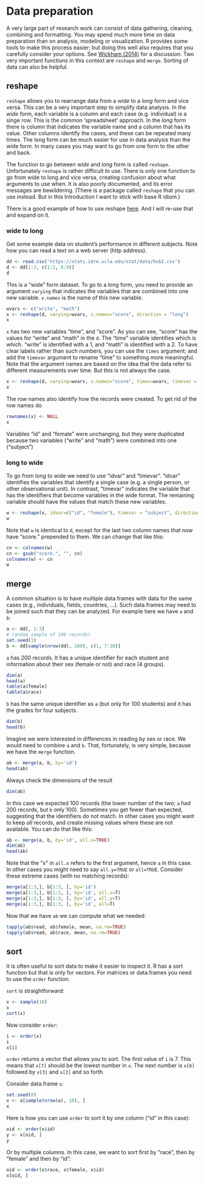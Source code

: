 # Data preparation

A very large part of research work can consist of data gathering, cleaning, combining and formatting. You may spend much more time on data preparation than on analysis, modeling or visualization. R provides some tools to make this process easier; but doing this well also requires that you carefully consider your options. See [Wickham (2014)](http://www.jstatsoft.org/article/view/v059i10/) for a discussion. Two very important functions in this context are `reshape` and `merge`. Sorting of data can also be helpful. 

## reshape

`reshape` allows you to rearrange data from a *wide* to a *long* form and vice versa. This can be a very important step to simplify data analysis. In the *wide* form, each variable is a column and each case (e.g. individual) is a singe row. This is the common 'spreadsheet' approach. In the *long* form there is column that indicates the variable name and a column that has its value. Other columns identify the cases, and these can be repeated many times. The long form can be much easier for use in data analysis than the wide form. In many cases you may want to go from one form to the other and back.

The function to go between *wide* and *long* form is called `reshape`. Unfortunately `reshape` is rather difficult to use. There is only one function to go from wide to long and vice versa, creating confusion about what arguments to use when. It is also poorly documented, and its error messages are bewildering. (There is a package called `reshape` that you can use instead. But in this Introduction I want to stick with base R idiom.)

There is a good example of how to use reshape [here](http://www.ats.ucla.edu/stat/r/faq/reshape.htm). And I will re-use that and expand on it.


### wide to long 

Get some example data on student's performance in different subjects. Note how you can read a text on a web server (http address).

```r
dd <- read.csv('https://stats.idre.ucla.edu/stat/data/hsb2.csv')
d <- dd[1:3, c(1:2, 8:9)]
d
```

This is a "wide" form dataset. To go to a long form, you need to provide an argument `varying` that indicates the variables that are combined into one new variable. `v.names` is the name of this new variable. 

```r
wvars <- c("write", "math")
x <- reshape(d, varying=wvars, v.names="score", direction = "long")
x
```

`x` has two new variables "time", and "score". As you can see, "score" has the values for "write" and "math" in the `d`. The "time" variable identifies which is which. "write" is identified with a 1, and "math" is identified with a 2. To have clear labels rather than such numbers, you can use the `times` argument; and add the `timevar` argument to rename "time" to something more meaningful. Note that the argument names are based on the idea that the data refer to different measurements over time. But this is not always the case.  

```r
x <- reshape(d, varying=wvars, v.names="score", times=wvars, timevar = "subject", direction = "long")
x
```

The row names also identify how the records were created. To get rid of the row names do 

```r
rownames(x) <- NULL
x
```

Variables "id" and "female" were unchanging, but they were duplicated because two variables ("write" and "math") were combined into one ("subject") 



### long to wide

To go from long to wide we need to use "idvar" and "timevar". "idvar" identifies the variables that identify a single case (e.g. a single person, or other observational unit). In contrast, "timevar" indicates the variable that has the identifiers that become variables in the wide format. The remaining variable should have the values that match these new variables.  

```r
w <- reshape(x, idvar=c("id", "female"), timevar = "subject", direction = "wide")
w
```

Note that `w` is identical to `d`, except for the last two column names that now have "score." prepended to them. We can change that like this:

```r
cn <- colnames(w)
cn <- gsub("score.", "", cn)
colnames(w) <- cn
w
```


## merge

A common situation is to have multiple data.frames with data for the same cases (e.g., individuals, fields, countries, ...). Such data.frames may need to be joined such that they can be analyzed. For example here we have `a` and `b`:

```r
a <- dd[, 1:3]
# random sample of 100 records)
set.seed(1)
b <- dd[sample(nrow(dd), 100), c(1, 7:10)]
```

`a` has 200 records. It has a unique identifier for each student and information about their sex (female or not) and race (4 groups).

```r
dim(a)
head(a)
table(a$female)
table(a$race)
```

`b` has the same unique identifier as `a` (but only for 100 students) and it has the grades for four subjects.
```r
dim(b)
head(b)
```

Imagine we were interested in differences in reading by sex or race. We would need to combine `a` and `b`. That, fortunately, is very simple, because we have the `merge` function. 

```r
ab <- merge(a, b, by='id')
head(ab)
```

Always check the dimensions of the result

```r
dim(ab)
```

In this case we expected 100 records (the lower number of the two; `a` had 200 records, but `b` only 100). Sometimes you get fewer than expected, suggesting that the identifiers do not match. In other cases you might want to keep *all* records, and create missing values where these are not available. You can do that like this:

```r
ab <- merge(a, b, by='id', all.x=TRUE)
dim(ab)
head(ab)
```

Note that the "x" in `all.x` refers to the first argument, hence `a` in this case. In other cases you might need to say `all.y=TRUE` or `all=TRUE`. Consider these extreme cases (with no matching records):

```r
merge(a[1:3,], b[1:3, ], by='id')
merge(a[1:3,], b[1:3, ], by='id', all.x=T)
merge(a[1:3,], b[1:3, ], by='id', all.y=T)
merge(a[1:3,], b[1:3, ], by='id', all=T)
```

Now that we have `ab` we can compute what we needed:

```r
tapply(ab$read, ab$female, mean, na.rm=TRUE)
tapply(ab$read, ab$race, mean, na.rm=TRUE)
```



## sort

It is often useful to sort data to make it easier to inspect it. R has a sort function but that is only for vectors. For matrices or data.frames you need to use the `order` function. 

`sort` is straightforward:

```r
x <- sample(10)
x
sort(x)
```

Now consider `order`:

```r
i <- order(x)
i
x[i]
```

`order` returns a vector that allows you to sort. The first value of `i` is 7. This means that `x[7]` should be the lowest number in `x`. The next number is `x[6]` followed by `x[3]` and `x[2]` and so forth. 

Consider data.frame `x`:

```r
set.seed(0)
x <- a[sample(nrow(a), 10), ]
x
```

Here is how you can use `order` to sort it by one column ("id" in this case):

```r
oid <- order(x$id)
y <- x[oid, ]
y
```

Or by multiple columns. In this case, we want to sort first by "race", then by "female" and then by "id":

```r
oid <- order(x$race, x$female, x$id)
x[oid, ]
```

